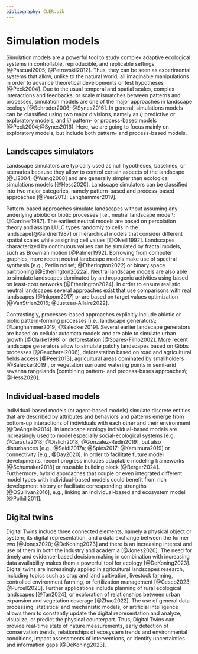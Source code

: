```yaml
---
bibliography: CLER.bib
---
```


<!-- Person responsible: Hesselbarth, Schouten -->

# Simulation models

Simulation models are a powerful tool to study complex adaptive ecological systems in controllable, reproducible, and replicable settings [@Pascual2005; @Petrovskii2012].
Thus, they can be seen as experimental systems that allow, unlike to the natural world, all imaginable manipulations in order to advance theoretical developments or test hypotheses [@Peck2004].
Due to the usual temporal and spatial scales, complex interactions and feedbacks, or scale mismatches between patterns and processes, simulation models are one of the major approaches in landscape ecology [@Schroder2006; @Synes2016].
In general, simulations models can be classified using two major divisions, namely as *i)* predictive or exploratory models, and *ii)* pattern- or process-based models [@Peck2004;@Synes2016].
Here, we are going to focus mainly on exploratory models, but include both pattern- and process-based models.

## Landscapes simulators

Landscape simulators are typically used as null hypotheses, baselines, or scenarios because they allow to control certain aspects of the landscape [@Li2004; @Wang2008] and are generally simpler than ecological simulations models [@Hess2020].
Landscape simulators can be classified into two major categories, namely pattern-based and process-based approaches [@Peer2013; Langhammer2019].

Pattern-based approaches simulate landscapes without assuming any underlying abiotic or biotic processes [i.e., neutral landscape model\; @Gardner1987].
The earliest neutral models are based on percolation theory and assign LULC types randomly to cells in the landscape[@Gardner1987] or hierarchical models that consider different spatial scales while assigning cell values [@ONeill1992].
Landscapes characterized by continuous values can be simulated by fractal models, such as Brownian motion [@Palmer1992].
Borrowing from computer graphics, more recent neutral landscape models make use of spectral synthesis [e.g., Perlin noise\; @Etherington2022] or binary space partitioning [@Etherington2022a].
Neutral landscape models are also able to simulate landscapes dominated by anthropogenic activities using based on least-cost networks [@Etherington2024].
In order to ensure realistic neutral landscapes several approaches exist that use comparisons with real landscapes [@Inkoom2017] or are based on target values optimization [@VanStrien2016; @Justeau-Allaire2022].
<!-- In order to make multiple neutral landscape model algorithms accessible, several software libraries are available in prominent programming languages including Python [NLMpy\; @Etherington2015], R [NLMR\; @Sciaini2018], Julia (https://github.com/EcoJulia/NeutralLandscapes.jl), or GUI software (GradientLand, QRULE) -->

Contrastingly, processes-based approaches explicitly include abiotic or biotic pattern-forming processes [i.e., landscape generators\; @Langhammer2019; @Salecker2019].
Several earlier landscape generators are based on cellular automata models and are able to simulate urban growth [@Clarke1998] or deforestation [@Soares-Filho2002].
More recent landscape generators allow to simulate patchy landscapes based on Gibbs processes [@Gaucherel2006], deforestation based on road and agricultural fields access [@Peer2013], agricultural areas dominated by smallholders [@Salecker2019], or vegetation surround watering points in semi-arid savanna rangelands [combining pattern- and process-bases approaches\; @Hess2020].

## Individual-based models

Individual-based models (or agent-based models) simulate discrete entities that are described by attributes and behaviors and patterns emerge from bottom-up interactions of individuals with each other and their environment [@DeAngelis2014].
In landscape ecology individual-based models are increasingly used to model especially social-ecological systems [e.g, @Carauta2018; @Dislich2018; @Gonzalez-Redin2019], but also disturbances [e.g., @Seidl2017a; @Spies2017; @Kamimura2019] or connectivity [e.g., @Day2020].
In order to facilitate future model developments, recent progress includes adaptable modeling frameworks [@Schumaker2018] or reusable building block [@Berger2024].
Furthermore, hybrid approaches that couple or even integrated different model types with individual-based models could benefit from rich development history or facilitate corresponding strengths [@OSullivan2016], e.g., linking an individual-based and ecosystem model [@Polhill2011].

## Digital twins

Digital Twins include three connected elements, namely a physical object or system, its digital representation, and a data exchange between the former two [@Jones2020; @DeKoning2023] and there is an increasing interest and use of them in both the industry and academia [@Jones2020].
The need for timely and evidence-based decision making in combination with increasing data availability makes them a powerful tool for ecology [@DeKoning2023].
Digital twins are increasingly applied in agricultural landscapes research, including topics such as crop and land cultivation, livestock farming, controlled environment farming, or fertilization management [@Cesco2023; @Purcell2023].
Further applications include planning of rural ecological landscapes [@Tan2024], or exploration of relationships between urban expansion and vegetation coverage [@Zhao2022].
The use of general data processing, statistical and mechanistic models, or artificial intelligence allows them to constantly update the digital representation and analyze, visualize, or predict the physical counterpart.
Thus, Digital Twins can provide real-time state of nature measurements, early detection of conservation trends, relationships of ecosystem trends and environmental conditions, impact assessments of interventions, or identify uncertainties and information gaps [@DeKoning2023].
